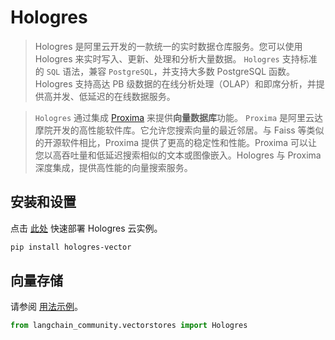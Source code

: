 # Hologres

> Hologres 是阿里云开发的一款统一的实时数据仓库服务。您可以使用 Hologres 来实时写入、更新、处理和分析大量数据。
>`Hologres` 支持标准的 `SQL` 语法，兼容 `PostgreSQL`，并支持大多数 PostgreSQL 函数。Hologres 支持高达 PB 级数据的在线分析处理（OLAP）和即席分析，并提供高并发、低延迟的在线数据服务。

>`Hologres` 通过集成 [Proxima](https://www.alibabacloud.com/help/en/hologres/latest/vector-processing) 来提供**向量数据库**功能。
>`Proxima` 是阿里云达摩院开发的高性能软件库。它允许您搜索向量的最近邻居。与 Faiss 等类似的开源软件相比，Proxima 提供了更高的稳定性和性能。Proxima 可以让您以高吞吐量和低延迟搜索相似的文本或图像嵌入。Hologres 与 Proxima 深度集成，提供高性能的向量搜索服务。

## 安装和设置

点击 [此处](https://www.alibabacloud.com/zh/product/hologres) 快速部署 Hologres 云实例。

```bash
pip install hologres-vector
```

## 向量存储

请参阅 [用法示例](/docs/integrations/vectorstores/hologres)。

```python
from langchain_community.vectorstores import Hologres
```